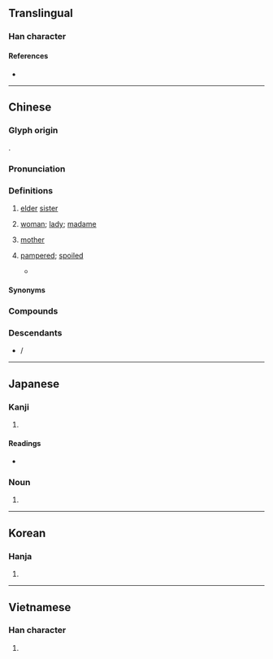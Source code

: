 {{also|姊|姉}}
{{character info}}
==Translingual==
{{stroke order}}

===Han character===
{{Han char|rn=38|rad=女|as=05|sn=8|four=47410|canj=VBM|ids=⿰女且}}

====References====
* {{Han ref|kx=0258.270|dkj=06172|dj=0524.040|hdz=21036.080|uh=59D0|ud=22992|bh=A96A|bd=43370}}

----

==Chinese==
{{zh-forms}}

===Glyph origin===
{{Han etym}}
{{Han compound|女|且|c1=s|c2=p|t1=woman|ls=psc}}.

===Pronunciation===
{{zh-pron
|m=jiě
|c=ze2, ze2-1
|h=pfs=chiá
|md=ciā
|mn=chiá/ché
|mn_note=chiá - literary; ché - vernacular
|mn-t=zia2/zê2
|w=2ji,2jia
|mc=y
|oc=y
|cat=n,adj
}}
{{zh-attn-split}}

===Definitions===
{{zh-hanzi}}

# [[elder]] [[sister]]
#: {{zh-x|姐姐|elder sister}}
#: {{zh-x|姐妹|sisters}}
# [[woman]]; [[lady]]; [[madame]]
#: {{zh-x|小姐|young lady, Miss}}
# {{lb|zh|dialectal}} [[mother]]
# {{lb|zh|archaic}} [[pampered]]; [[spoiled]]
#* {{zh-x|恃 愛 肆 姐，不 訓 不 師。|On account of their love, I had free rein and became '''spoiled''',<br>Following neither formal tutelage nor teacher.|CL|ref={{circa2|262|short=yes}}, {{w|Ji Kang}} ({{w2|zh|嵇康}}), ''A Poem on My Indignation in Confinement'' ({{lang|zh|《幽憤詩》}}). English translation by Stephen Owen and Wendy Swartz.}}

====Synonyms====
{{zh-dial|姐姐}}

===Compounds===
{{zh-der|家姐|姐妹花|姐夫|小姐們兒|姨姐|師姐|千金小姐|小姐|姐妹|姐兒|阿姐|御姐|大阿姐|大姐姐|大姐|大姐頭|姐姐|空姐|林投姐|空中小姐|鳳姐|老大姐|表姐|髮姐|窯姐兒|老姐妹兒|表姐妹}}

===Descendants===
* {{desc|th|เจ๊||older sister|bor=1}} / {{l|th|เจ้||older sister}} {{q|said by Chinese race; now more general}}

----

==Japanese==

===Kanji===
{{ja-kanji|grade=|rs=女05}}

# {{rfdef|ja|sort=女05}}

====Readings====
* {{ja-readings
|goon=しゃ
|kanon=しゃ
|kun=あね-, あねご, ね.え-さん
}}

===Noun===
{{ja-noun|あね}}

# {{alternative form of|ja|姉}}

----

==Korean==

===Hanja===
{{ko-hanja|hangeul=저}}

# {{rfdef|ko|sort=女05}}

----

==Vietnamese==

===Han character===
{{vi-hantu|[[thư]], [[tỉ]], [[tả]]|rs=女05}}

# {{rfdef|vi|sort=女05}}